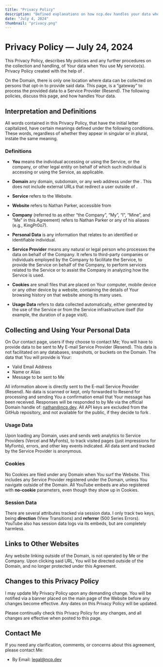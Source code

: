 ```yaml
---
title: "Privacy Policy"
description: "Defined explanations on how ncp.dev handles your data when inputted or any automatic data collection(s)."
date: "July 4, 2024"
thumbnail: "privacy.png"
---
```



# Privacy Policy — July 24, 2024

This Privacy Policy, describes My policies and any further procedures on the collection and handling, of Your data when You use My service(s). Privacy Policy created with the help of <Link text="PrivacyPolicies.com" href="https://www.privacypolicies.com/" />. 

On the Domain, there is only one location where data can be collected on persons that opt-in to provide said data. This page, <Link text="https://www.ncp.dev/contact/" href="https://www.ncp.dev/contact/" /> is a “gateway” to process the provided data to a Service Provider (Resend). The following policies, discuss this page, <Link text="https://www.ncp.dev/contact/" href="https://www.ncp.dev/contact/" /> and how <Link text="ncp.dev" href="https://www.ncp.dev/" /> handles Your data.

## Interpretation and Definitions
All words contained in this Privacy Policy, that have the initial letter capitalized, have certain meanings defined under the following conditions. These words, regardless of whether they appear in singular or in plural, instate the same meaning.

### Definitions
- __You__ means the individual accessing or using the Service, or the company, or other legal entity on behalf of which such individual is accessing or using the Service, as applicable.

- __Domain__ any domain, subdomain, or any web address under the <Link text="ncp.dev" href="https://www.ncp.dev/" />. This does not include external URLs that redirect a user outside of <Link text="ncp.dev" href="https://www.ncp.dev/" />.

- __Service__ refers to the Website.

- __Website__ refers to Nathan Parker, accessible from <Link text="https://www.ncp.dev/" href="https://www.ncp.dev/" />

- __Company__ (referred to as either “the Company”, “My”, “I”,  “Mine”, and “Me” in this Agreement) refers to Nathan Parker or any of his aliases (e.g., KingPr0o7).

- __Personal Data__ is any information that relates to an identified or identifiable individual.

- __Service Provider__ means any natural or legal person who processes the data on behalf of the Company. It refers to third-party companies or individuals employed by the Company to facilitate the Service, to provide the Service on behalf of the Company, to perform services related to the Service or to assist the Company in analyzing how the Service is used.

- __Cookies__ are small files that are placed on Your computer, mobile device or any other device by a website, containing the details of Your browsing history on that website among its many uses.

- __Usage Data__ refers to data collected automatically, either generated by the use of the Service or from the Service infrastructure itself (for example, the duration of a page visit).

## Collecting and Using Your Personal Data
On Our contact page, users if they choose to contact Me; You will have to provide data to be sent to My E-mail Service Provider (Resend). This data is not facilitated on any databases, snapshots, or buckets on the Domain. The data that You will provide is Your:

- Valid Email Address
- Name or Alias
- Message to be sent to Me

All information above is directly sent to the E-mail Service Provider (Resend). No data is scanned or kept, only forwarded to Resend for processing and sending You a confirmation email that Your message has been received. Responses will be responded to by Me via the official Domain handle of: nathan@ncp.dev. All API keys are excluded from the GitHub repository, and not available for the public, if they decide to fork <Link text="ncp.dev" href="https://www.ncp.dev/" />.

### Usage Data
Upon loading any Domain, <Link text="ncp.dev" href="https://www.ncp.dev/" /> uses and sends web analytics to Service Providers (Vercel and MyFonts), to track visited pages (just impressions for MyFonts), errors, and other key events indicated. All data sent and tracked by the Service Provider is anonymous.

### Cookies
No Cookies are filed under any Domain when You surf the Website. This includes any Service Provider registered under the Domain, unless You navigate outside of the Domain. All YouTube embeds are also registered with __no-cookie__ parameters, even though they show up in Cookies.

### Session Data
There are several attributes tracked via session data. I only track two keys, being __direction__ (View Transitions) and __referrer__ (500 Series Errors). YouTube also has session data logs via its embeds, but are completely harmless.

## Links to Other Websites
Any website linking outside of the Domain, is not operated by Me or the Company. Upon clicking said URL, You will be directed outside of the Domain, and no longer protected under this Agreement. 

## Changes to this Privacy Policy
I may update My Privacy Policy upon any demanding change. You will be notified via a banner placed on the main page of the Website <Link text="ncp.dev" href="https://www.ncp.dev/" /> before any changes become effective. Any dates on this Privacy Policy will be updated.

Please continually check this Privacy Policy for any changes, and all changes are effective when posted to this page.

## Contact Me
If you need any clarification, comments, or concerns about this agreement, please contact Me: 

- By Email: legal@ncp.dev